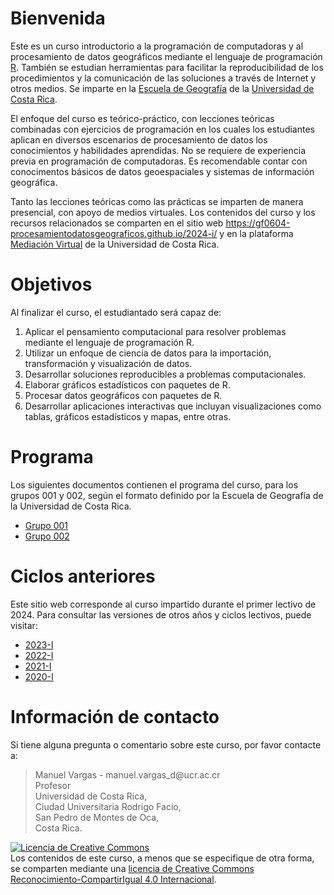 # Bienvenida {.unnumbered}
Este es un curso introductorio a la programación de computadoras y al procesamiento de datos geográficos mediante el lenguaje de programación [R](https://www.r-project.org/). También se estudian herramientas para facilitar la reproducibilidad de los procedimientos y la comunicación de las soluciones a través de Internet y otros medios. Se imparte en la [Escuela de Geografía](https://www.geografia.fcs.ucr.ac.cr/) de la [Universidad de Costa Rica](https://www.ucr.ac.cr/).

El enfoque del curso es teórico-práctico, con lecciones teóricas combinadas con ejercicios de programación en los cuales los estudiantes aplican en diversos escenarios de procesamiento de datos los conocimientos y habilidades aprendidas. No se requiere de experiencia previa en programación de computadoras. Es recomendable contar con conocimentos básicos de datos geoespaciales y sistemas de información geográfica.

Tanto las lecciones teóricas como las prácticas se imparten de manera presencial, con apoyo de medios virtuales. Los contenidos del curso y los recursos relacionados se comparten en el sitio web [https://gf0604-procesamientodatosgeograficos.github.io/2024-i/](https://gf0604-procesamientodatosgeograficos.github.io/2024-i/) y en la plataforma [Mediación Virtual](https://mediacionvirtual.ucr.ac.cr/) de la Universidad de Costa Rica. 

# Objetivos {.unnumbered}
Al finalizar el curso, el estudiantado será capaz de:

1. Aplicar el pensamiento computacional para resolver problemas mediante el lenguaje de programación R.
2. Utilizar un enfoque de ciencia de datos para la importación, transformación y visualización de datos.
3. Desarrollar soluciones reproducibles a problemas computacionales.
4. Elaborar gráficos estadísticos con paquetes de R.
5. Procesar datos geográficos con paquetes de R.
6. Desarrollar aplicaciones interactivas que incluyan visualizaciones como tablas, gráficos estadísticos y mapas, entre otras.

# Programa {.unnumbered}
Los siguientes documentos contienen el programa del curso, para los grupos 001 y 002, según el formato definido por la Escuela de Geografía de la Universidad de Costa Rica.

- [Grupo 001](gf0604-procesamientodatosgeograficos-g001-2024-i.pdf)
- [Grupo 002](gf0604-procesamientodatosgeograficos-g002-2024-i.pdf)

# Ciclos anteriores {.unnumbered}
Este sitio web corresponde al curso impartido durante el primer lectivo de 2024. Para consultar las versiones de otros años y ciclos lectivos, puede visitar:

- [2023-I](https://gf0604-procesamientodatosgeograficos.github.io/2023-i/)
- [2022-I](https://gf0604-procesamientodatosgeograficos.github.io/2022-i/)
- [2021-I](https://gf0604-procesamientodatosgeograficos.github.io/2021i/)
- [2020-I](https://geoprocesamiento-2020i.github.io/)

# Información de contacto {.unnumbered}
Si tiene alguna pregunta o comentario sobre este curso, por favor contacte a:

> Manuel Vargas - manuel.vargas_d\@ucr.ac.cr\
> Profesor\
> Universidad de Costa Rica,\
> Ciudad Universitaria Rodrigo Facio,\
> San Pedro de Montes de Oca,\
> Costa Rica.

<a rel="license" href="http://creativecommons.org/licenses/by-sa/4.0/"><img src="https://i.creativecommons.org/l/by-sa/4.0/88x31.png" alt="Licencia de Creative Commons" style="border-width:0"/></a><br />Los contenidos de este curso, a menos que se especifique de otra forma, se comparten mediante una <a rel="license" href="http://creativecommons.org/licenses/by-sa/4.0/">licencia de Creative Commons Reconocimiento-CompartirIgual 4.0 Internacional</a>.
